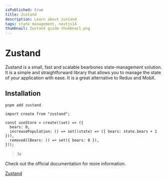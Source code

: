 ```yaml
---
isPublished: true
title: Zustand
description: Learn about zustand
tags: state management, nextjs14
thumbnail: Zustand guide thumbnail.png
---
```


# Zustand

Zustand is a small, fast and scalable bearbones state-management solution. It is a simple and straightforward library that allows you to manage the state of your application with ease. It is a great alternative to Redux and MobX.

## Installation

```terminal
pnpm add zustand
```

```tsx
import create from "zustand";

const useStore = create((set) => ({
  bears: 0,
  increasePopulation: () => set((state) => ({ bears: state.bears + 1 })),
  removeAllBears: () => set({ bears: 0 }),
}));
```

> hi

<Callout type="danger">
  <p>Check out the official documentation for more information.</p>
  <a href="https://zustand.surge.sh/">Zustand</a>

</Callout>
